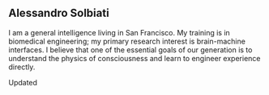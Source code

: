 ## Alessandro Solbiati

I am a general intelligence living in San Francisco. My training is in biomedical engineering; my primary research interest is brain-machine interfaces. I believe that one of the essential goals of our generation is to understand the physics of consciousness and learn to engineer experience directly.

Updated
